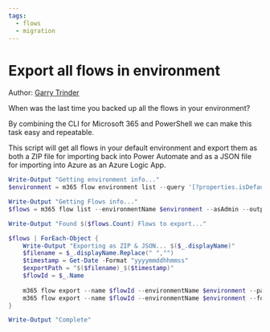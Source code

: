 ```yaml
---
tags:  
  - flows
  - migration
---
```



# Export all flows in environment

Author: [Garry Trinder](https://garrytrinder.github.io/2021/01/export-all-flows-from-environment-cli-microsoft365)

When was the last time you backed up all the flows in your environment?

By combining the CLI for Microsoft 365 and PowerShell we can make this task easy and repeatable.

This script will get all flows in your default environment and export them as both a ZIP file for importing back into Power Automate and as a JSON file for importing into Azure as an Azure Logic App.

<Tabs>
  <TabItem value="PowerShell">

  ```powershell
  Write-Output "Getting environment info..."
  $environment = m365 flow environment list --query '[?properties.isDefault==`true`].name' --output json | ConvertFrom-JSON

  Write-Output "Getting Flows info..."
  $flows = m365 flow list --environmentName $environment --asAdmin --output json | ConvertFrom-JSON

  Write-Output "Found $($flows.Count) Flows to export..."

  $flows | ForEach-Object {
      Write-Output "Exporting as ZIP & JSON... $($_.displayName)"
      $filename = $_.displayName.Replace(" ","")
      $timestamp = Get-Date -Format "yyyymmddhhmmss"
      $exportPath = "$($filename)_$($timestamp)"
      $flowId = $_.Name
      
      m365 flow export --name $flowId --environmentName $environment --packageDisplayName $_.displayName --path "$exportPath.zip"
      m365 flow export --name $flowId --environmentName $environment --format json --path "$exportPath.json"
  }

  Write-Output "Complete"
  ```

  </TabItem>
</Tabs>


